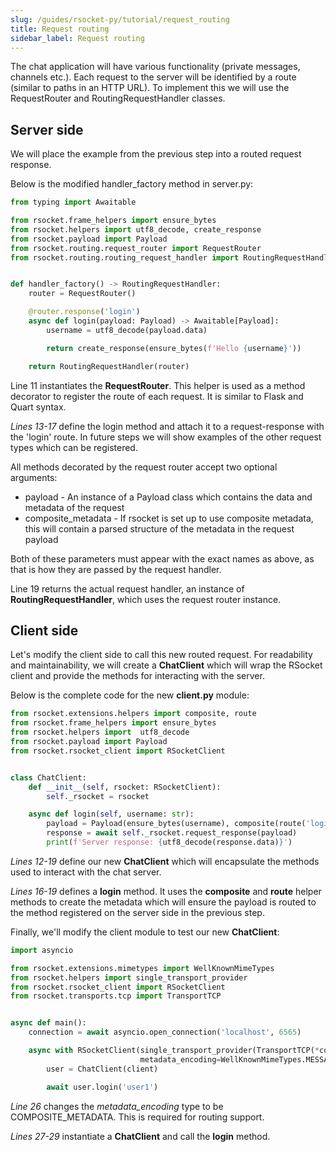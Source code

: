 ```yaml
---
slug: /guides/rsocket-py/tutorial/request_routing
title: Request routing
sidebar_label: Request routing
---
```


The chat application will have various functionality (private messages, channels etc.). Each request to the server will
be identified by a route (similar to paths in an HTTP URL). To implement this we will use the RequestRouter and RoutingRequestHandler
classes.

## Server side

We will place the example from the previous step into a routed request response.

Below is the modified handler_factory method in server.py:

```py
from typing import Awaitable

from rsocket.frame_helpers import ensure_bytes
from rsocket.helpers import utf8_decode, create_response
from rsocket.payload import Payload
from rsocket.routing.request_router import RequestRouter
from rsocket.routing.routing_request_handler import RoutingRequestHandler


def handler_factory() -> RoutingRequestHandler:
    router = RequestRouter()

    @router.response('login')
    async def login(payload: Payload) -> Awaitable[Payload]:
        username = utf8_decode(payload.data)

        return create_response(ensure_bytes(f'Hello {username}'))

    return RoutingRequestHandler(router)
```

Line 11 instantiates the <b>RequestRouter</b>. This helper is used as a method decorator to register the route of each request.
It is similar to Flask and Quart syntax.

*Lines 13-17* define the login method and attach it to a request-response with the 'login' route. In future steps we will show examples
of the other request types which can be registered.

All methods decorated by the request router accept two optional arguments:
- payload - An instance of a Payload class which contains the data and metadata of the request
- composite_metadata - If rsocket is set up to use composite metadata, this will contain a parsed structure of the metadata in the request payload

Both of these parameters must appear with the exact names as above, as that is how they are passed by the request handler.

Line 19 returns the actual request handler, an instance of <b>RoutingRequestHandler</b>, which uses the request router instance.

## Client side

Let's modify the client side to call this new routed request. For readability and maintainability, we will create a <b>ChatClient</b>
which will wrap the RSocket client and provide the methods for interacting with the server.

Below is the complete code for the new <b>client.py</b> module:

```py
from rsocket.extensions.helpers import composite, route
from rsocket.frame_helpers import ensure_bytes
from rsocket.helpers import  utf8_decode
from rsocket.payload import Payload
from rsocket.rsocket_client import RSocketClient


class ChatClient:
    def __init__(self, rsocket: RSocketClient):
        self._rsocket = rsocket

    async def login(self, username: str):
        payload = Payload(ensure_bytes(username), composite(route('login')))
        response = await self._rsocket.request_response(payload)
        print(f'Server response: {utf8_decode(response.data)}')
```

*Lines 12-19* define our new <b>ChatClient</b> which will encapsulate the methods used to interact with the chat server.

*Lines 16-19* defines a <b>login</b> method. It uses the <b>composite</b> and <b>route</b> helper methods to create the metadata which will ensure
the payload is routed to the method registered on the server side in the previous step.

Finally, we'll modify the client module to test our new <b>ChatClient</b>:

```py
import asyncio

from rsocket.extensions.mimetypes import WellKnownMimeTypes
from rsocket.helpers import single_transport_provider
from rsocket.rsocket_client import RSocketClient
from rsocket.transports.tcp import TransportTCP


async def main():
    connection = await asyncio.open_connection('localhost', 6565)

    async with RSocketClient(single_transport_provider(TransportTCP(*connection)),
                             metadata_encoding=WellKnownMimeTypes.MESSAGE_RSOCKET_COMPOSITE_METADATA) as client:
        user = ChatClient(client)

        await user.login('user1')
```

*Line 26* changes the *metadata_encoding* type to be COMPOSITE_METADATA. This is required for routing support.

*Lines 27-29* instantiate a <b>ChatClient</b> and call the <b>login</b> method.
